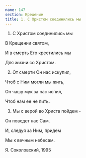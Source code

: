 ```yaml
---
name: 147
section: Крещение
title: 1. С Христом соединились мы
---
```

1. С Христом соединились мы

В Крещении святом,

И в смерть Его крестились мы

Для жизни со Христом.


2. От смерти Он нас искупил,

Чтоб с Ним могли мы жить,

Он чашу мук за нас испил,

Чтоб нам ее не пить.


3. Мы с верой во Христа пойдем -

Он поведет нас Сам.

И, следуя за Ним, придем

Мы к вечным небесам.


Я. Соколовский, 1995 